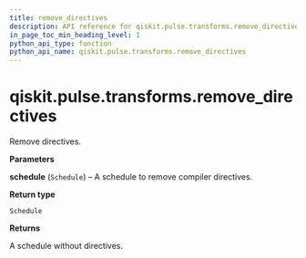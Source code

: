```yaml
---
title: remove_directives
description: API reference for qiskit.pulse.transforms.remove_directives
in_page_toc_min_heading_level: 1
python_api_type: function
python_api_name: qiskit.pulse.transforms.remove_directives
---
```


<span id="qiskit-pulse-transforms-remove-directives" />

# qiskit.pulse.transforms.remove\_directives

<Function id="qiskit.pulse.transforms.remove_directives" isDedicatedPage={true} github="https://github.com/qiskit/qiskit/tree/stable/0.20/qiskit/pulse/transforms/canonicalization.py" signature="remove_directives(schedule)">
  Remove directives.

  **Parameters**

  **schedule** (`Schedule`) – A schedule to remove compiler directives.

  **Return type**

  `Schedule`

  **Returns**

  A schedule without directives.
</Function>

